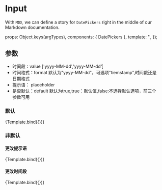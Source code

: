 <!--- DatePickers.stories.mdx -->



<Meta title="MDX/DatePickers" component={DatePickers} />

# Input

With `MDX`, we can define a story for `DatePickers` right in the middle of our
Markdown documentation.

  props: Object.keys(argTypes),
  components: { DatePickers },
  template: '<DatePickers v-bind="$props" />',
});

## 参数
+ 时间段：value ['yyyy-MM-dd','yyyy-MM-dd']
+ 时间格式：format 默认为"yyyy-MM-dd"，可选项"tiemstamp",时间戳还是日期格式
+ 提示语： placeholder
+ 是否默认：default 默认为true,true：默认值,false:不选择默认选项，前三个参数可用


### 默认
<Canvas>
  <Story name="Primary">
    {Template.bind({})}
  </Story>
</Canvas>

### 非默认
#### 更改提示语
<Canvas>
  <Story name="changePlaceholder" args={{default: false,placeholder: '更改提示语'}}>
    {Template.bind({})}
  </Story>
</Canvas>

#### 更改时间段
<Canvas>
  <Story name="changeDate" args={{default: false,value: ['2022-2-2','2022-8-2']}}>
    {Template.bind({})}
  </Story>
</Canvas>



